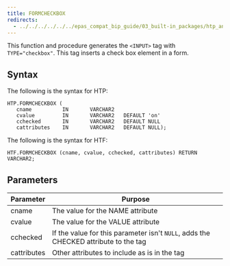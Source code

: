 ```yaml
---
title: FORMCHECKBOX
redirects:
  - ../../../../../../epas_compat_bip_guide/03_built-in_packages/htp_and_htf/formcheckbox #generated for docs/epas/reorg-role-use-case-mode
---
```


This function and procedure generates the `<INPUT>` tag with `TYPE="checkbox"`. This tag inserts a check box element in a form. 

## Syntax

The following is the syntax for HTP:

```
HTP.FORMCHECKBOX (
   cname          IN       VARCHAR2
   cvalue         IN       VARCHAR2   DEFAULT 'on'
   cchecked       IN       VARCHAR2   DEFAULT NULL
   cattributes    IN       VARCHAR2   DEFAULT NULL);
```

The following is the syntax for HTF:

```
HTF.FORMCHECKBOX (cname, cvalue, cchecked, cattributes) RETURN VARCHAR2;
```

## Parameters

| Parameter | Purpose  |
| --------- | -------- |
| cname | The value for the NAME attribute |
| cvalue | The value for the VALUE attribute |
| cchecked | If the value for this parameter isn't `NULL`, adds the CHECKED attribute to the tag |
| cattributes | Other attributes to include as is in the tag |
